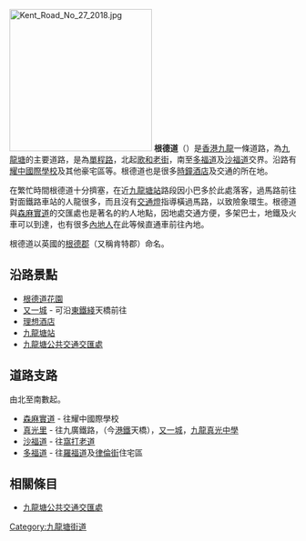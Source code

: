 {{NOT|干德道}}
{{Infobox Hong Kong Road
|   中文街道名稱    = 根德道
|   英文街道名稱    = Kent Road
|   圖片    = Image:Kent Road 201809.jpg
|   圖片說明    = 根德道
|   隸屬幹線     =  
|   路段總長度    =  0.35
|   車速限制    =  
|   行車線數量    = 2線單程
|   所在地區    = [[九龍城區|九龍城區]]
|   起點    = [[歌和老街|歌和老街]]
|   終點    = [[多福道|多福道]]及[[沙福道|沙福道]]交界
|   道路命名日期    =  1929年8月23日
|   命名文件    =  
|   道路動工日期    =  
|   道路興建計劃    =  
|   道路舊名資料    =  
|   通車日期    =  
|   收費 =
}}
[[File:Kent_Road_No_27_2018.jpg|250px]]
'''根德道'''（{{lang-en|'''Kent Road'''}}）是[[香港|香港]][[九龍|九龍]]一條道路，為[[九龍塘|九龍塘]]的主要道路，是為[[單程路|單程路]]，北起[[歌和老街|歌和老街]]，南至[[多福道|多福道]]及[[沙福道|沙福道]]交界。沿路有[[耀中國際學校|耀中國際學校]]及其他豪宅區等。根德道也是很多[[時鐘酒店|時鐘酒店]]及交通的所在地。

在繁忙時間根德道十分擠塞，在近[[九龍塘站_(香港)|九龍塘站]]路段因小巴多於此處落客，過馬路前往對面鐵路車站的人龍很多，而且沒有[[交通燈|交通燈]]指導橫過馬路，以致險象環生。根德道與[[森麻實道|森麻實道]]的交匯處也是著名的約人地點，因地處交通方便，多架巴士，地鐵及火車可以到達，也有很多[[中国内地#“内地居民”|內地人]]在此等候直通車前往內地。

根德道以英國的[[根德郡|根德郡]]（又稱肯特郡）命名。

==沿路景點==
*[[根德道花園|根德道花園]]
*[[又一城|又一城]] - 可沿[[東鐵綫|東鐵綫]]天橋前往
*[[理想酒店|理想酒店]]
*[[九龍塘站_(香港)|九龍塘站]]
*[[九龍塘公共交通交匯處|九龍塘公共交通交匯處]]

==道路支路==
由北至南數起。
*[[森麻實道|森麻實道]] - 往耀中國際學校
*[[真光里|真光里]] - 往九廣鐵路，（今[[港鐵|港鐵]]天橋），[[又一城|又一城]]，[[九龍真光中學|九龍真光中學]]
*[[沙福道|沙福道]] - 往[[窩打老道|窩打老道]]
*[[多福道|多福道]] - 往[[羅福道|羅福道]]及[[律倫街|律倫街]]住宅區

==相關條目==
*[[九龍塘公共交通交匯處|九龍塘公共交通交匯處]]

{{九龍塘街道}}
{{HK-trans-stub}}
[[Category:九龍塘街道|Category:九龍塘街道]]